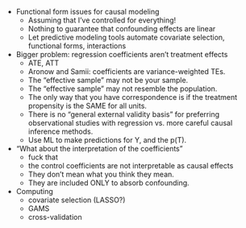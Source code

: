 

- Functional form issues for causal modeling
    - Assuming that I've controlled for everything!
    - Nothing to guarantee that confounding effects are linear
    - Let predictive modeling tools automate covariate selection, functional forms, interactions
- Bigger problem: regression coefficients aren't treatment effects
    - ATE, ATT
    - Aronow and Samii: coefficients are variance-weighted TEs.
    - The "effective sample" may not be your sample.
    - The "effective sample" may not resemble the population.
    - The only way that you have correspondence is if the treatment propensity is the SAME for all units.
    - There is no "general external validity basis" for preferring observational studies with regression vs. more careful causal inference methods.
    - Use ML to make predictions for Y, and the p(T).
- "What about the interpretation of the coefficients"
    - fuck that
    - the control coefficients are not interpretable as causal effects
    - They don't mean what you think they mean.
    - They are included ONLY to absorb confounding.
- Computing
    - covariate selection (LASSO?)
    - GAMS
    - cross-validation